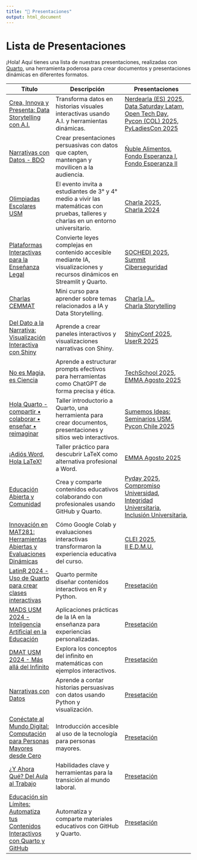 ```yaml
---
title: "🎉 Presentaciones"
output: html_document
---
```


# Lista de Presentaciones

¡Hola! Aquí tienes una lista de nuestras presentaciones, realizadas con [Quarto](https://quarto.org/), una herramienta poderosa para crear documentos y presentaciones dinámicas en diferentes formatos.

| Título                                                                                                                | Descripción                                                                                                                          | Presentaciones                                                                                                                                                                                                                                                                                                              |
|------------------|---------------------------|---------------------------|
| [Crea, Innova y Presenta: Data Storytelling con A.I.](visualization_2024/presentacion.html)                           | Transforma datos en historias visuales interactivas usando A.I. y herramientas dinámicas.                                            | [Nerdearla (ES) 2025](shiny_2025/presentacion_ne.html), <br> [Data Saturday Latam](shiny_2025/presentacion_datasaturday.html), <br> [Open Tech Day](shiny_2025/presentacion_openday.html), <br> [Pycon (COL) 2025](shiny_2025/presentacion_pc.html), <br> [PyLadiesCon 2025](visualization_2024/presentacion_pyladies.html) |
| [Narrativas con Datos - BDO](https://drive.google.com/file/d/1w_r7FETzNNh4Y_HHt1Gj-D-6T-2Us47U/view?usp=sharing)      | Crear presentaciones persuasivas con datos que capten, mantengan y movilicen a la audiencia.                                         | [Ñuble Alimentos](shiny_2025/presentacion_ext.html), <br> [Fondo Esperanza I](shiny_2025/presentacion_fa1.html), <br> [Fondo Esperanza II](shiny_2025/presentacion_fa2.html)                                                                                                                                                |
| [Olimpiadas Escolares USM](comunidad_2025\presentacion_olimpiadas.html)                                               | El evento invita a estudiantes de 3° y 4° medio a vivir las matemáticas con pruebas, talleres y charlas en un entorno universitario. | [Charla 2025](comunidad_2025\presentacion_olimpiadas.html), <br> [Charla 2024](https://falfaro.xyz/DMAT-SJ-Olimpiadas/)                                                                                                                                                                                                     |
| [Plataformas Interactivas para la Enseñanza Legal](comunidad_2025\presentacion_sochedi.html)                                               | Convierte leyes complejas en contenido accesible mediante IA, visualizaciones y recursos dinámicos en Streamlit y Quarto. | [SOCHEDI 2025](comunidad_2025\presentacion_sochedi.html), <br> [Summit Ciberseguridad](https://docs.google.com/presentation/d/1RK-oxmVm949aoF4HZ2ThXmdXl6tqX6nE5MQtb_RoyUA/edit?usp=sharing)                                                                                                                                                                                                     |
| [Charlas CEMMAT](https://sethnut.com/ceemat_2025/)                                                                    | Mini curso para aprender sobre temas relacionados a IA y Data Storytelling.                                                          | [Charla I.A.](prompts_chatgpt/presentacion_ceemat.html), <br> [Charla Storytelling](shiny_2025/presentacion_ceemat.html)                                                                                                                                                                                                    |
| [Del Dato a la Narrativa: Visualización Interactiva con Shiny](shiny_2025/presentacion_es.html)                       | Aprende a crear paneles interactivos y visualizaciones narrativas con Shiny.                                                         | [ShinyConf 2025](shiny_2025/presentacion.html), <br> [UserR 2025](shiny_2025/presentacion_user.html)                                                                                                                                                                                                                        |
| [No es Magia, es Ciencia](prompts_chatgpt/presentacion.html)                                                          | Aprende a estructurar prompts efectivos para herramientas como ChatGPT de forma precisa y ética.                                     | [TechSchool 2025](prompts_chatgpt/presentacion.html),<br> [EMMA Agosto 2025](prompts_chatgpt/presentacion_emma.html)                                                                                                                                                                                                        |
| [Hola Quarto - compartir • colaborar • enseñar • reimaginar](hello-quarto/presentacion.html)                          | Taller introductorio a Quarto, una herramienta para crear documentos, presentaciones y sitios web interactivos.                      | [Sumemos Ideas: Seminarios USM](hello-quarto/presentacion.html),<br> [Pycon Chile 2025](hello-quarto/presentacion_pycon.html)                                                                                                                                                                                               |
| [¡Adiós Word, Hola LaTeX!](latex_2025/presentacion.html)                                                              | Taller práctico para descubrir LaTeX como alternativa profesional a Word.                                                            | [EMMA Agosto 2025](latex_2025/presentacion_emma.html)                                                                                                                                                                                                                                                                       |
| [Educación Abierta y Comunidad](comunidad_2025/presentacion.html)                                                     | Crea y comparte contenidos educativos colaborando con profesionales usando <br> GitHub y Quarto.                                     | [Pyday 2025](comunidad_2025/presentacion.html), <br> [Compromiso Universidad](comunidad_2025/presentacion_andes.html), <br> [Integridad Universitaria](comunidad_2025/presentacion_uc.html), <br> [Inclusión Universitaria](comunidad_2025/presentacion_inclusion.html),                                                                                                                                                  |
| [Innovación en MAT281: Herramientas Abiertas y Evaluaciones Dinámicas](uc_2024/presentacion.html)           | Cómo Google Colab y evaluaciones interactivas transformaron la experiencia educativa del curso.                                      |  [CLEI 2025](uc_2024/presentacion_clei2.html), <br> [II E.D.M.U.](uc_2024/presentacion.html)                                                                                                                                                                                                                                                                          |
| [LatinR 2024 - Uso de Quarto para crear clases interactivas](latinr_2024/presentacion.html)                           | Quarto permite diseñar contenidos interactivos en R y Python.                                                                        | [Presetación](latinr_2024/presentacion.html)                                                                                                                                                                                                                                                                                |
| [MADS USM 2024 - Inteligencia Artificial en la Educación](mads_2024/presentacion.html)                                | Aplicaciones prácticas de la IA en la enseñanza para experiencias personalizadas.                                                    | [Presetación](mads_2024/presentacion.html)                                                                                                                                                                                                                                                                                  |
| [DMAT USM 2024 - Más allá del Infinito](infinity_2024/presentacion.html)                                              | Explora los conceptos del infinito en matemáticas con ejemplos interactivos.                                                         | [Presetación](infinity_2024/presentacion.html)                                                                                                                                                                                                                                                                              |
| [Narrativas con Datos](narrativas_2024/presentacion.html)                                                             | Aprende a contar historias persuasivas con datos usando Python y visualización.                                                      | [Presetación](narrativas_2024/presentacion.html)                                                                                                                                                                                                                                                                            |
| [Conéctate al Mundo Digital: Computación para Personas Mayores desde Cero](computacion_2024/presentacion.html)        | Introducción accesible al uso de la tecnología para personas mayores.                                                                | [Presetación](computacion_2024/presentacion.html)                                                                                                                                                                                                                                                                           |
| [¿Y Ahora Qué? Del Aula al Trabajo](profesional_2024/presentacion.html)                                               | Habilidades clave y herramientas para la transición al mundo laboral.                                                                | [Presetación](profesional_2024/presentacion.html)                                                                                                                                                                                                                                                                           |
| [Educación sin Límites: Automatiza tus Contenidos Interactivos con Quarto y GitHub](pycon_usa_2025/presentacion.html) | Automatiza y comparte materiales educativos con GitHub y Quarto.                                                                     | [Presetación](pycon_usa_2025/presentacion.html)                                                                                                                                                                                                                                                                             |